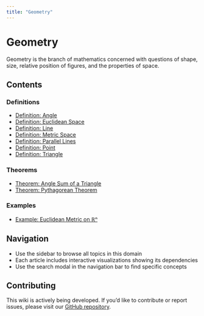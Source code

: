 ```yaml
---
title: "Geometry"
---
```


# Geometry

Geometry is the branch of mathematics concerned with questions of shape, size, relative position of figures, and the properties of space.

## Contents

### Definitions

- [Definition: Angle](def-angle.qmd)
- [Definition: Euclidean Space](def-euclidean-space.qmd)
- [Definition: Line](def-line.qmd)
- [Definition: Metric Space](def-metric-space.qmd)
- [Definition: Parallel Lines](def-parallel.qmd)
- [Definition: Point](def-point.qmd)
- [Definition: Triangle](def-triangle.qmd)

### Theorems

- [Theorem: Angle Sum of a Triangle](thm-angle-sum-triangle.qmd)
- [Theorem: Pythagorean Theorem](thm-pythagorean.qmd)

### Examples

- [Example: Euclidean Metric on ℝⁿ](ex-euclidean-metric.qmd)

## Navigation

- Use the sidebar to browse all topics in this domain
- Each article includes interactive visualizations showing its dependencies
- Use the search modal in the navigation bar to find specific concepts

## Contributing

This wiki is actively being developed. If you'd like to contribute or report issues,
please visit our [GitHub repository](https://github.com/RK0429/ModernMath).
